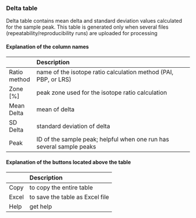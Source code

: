 ### Delta table

Delta table contains mean delta and standard deviation values calculated for the sample peak. This table is generated only when several files (repeatability/reproducibility runs) are uploaded for processing

#### Explanation of the column names

| <div style="width:200px">Column name</div> | Description |
| :----------- | :------------------------------------------------------------------- |
| Ratio method | name of the isotope ratio calculation method (PAI, PBP, or LRS)      |
| Zone [%]     | peak zone used for the isotope ratio calculation                     |
| Mean Delta   | mean of delta                                                        |
| SD Delta     | standard deviation of delta                                          |
| Peak         | ID of the sample peak; helpful when one run has several sample peaks |

#### Explanation of the buttons located above the table

| <div style="width:200px">Button name</div> | Description |
| :---- | :------------------------------ |
| Copy  | to copy the entire table        |
| Excel | to save the table as Excel file |
| Help  | get help                        |

